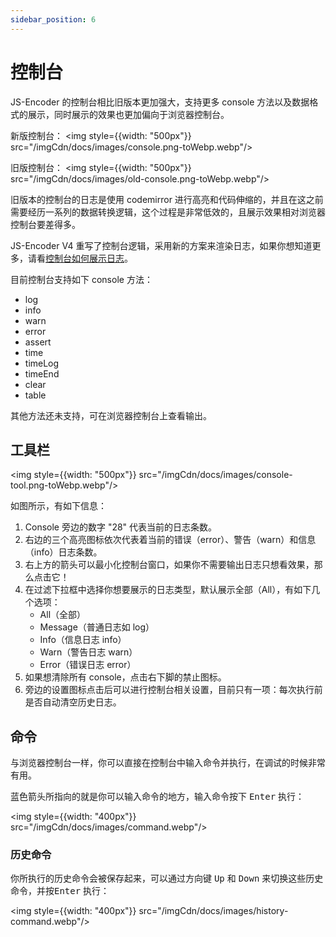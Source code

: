 ```yaml
---
sidebar_position: 6
---
```


# 控制台

JS-Encoder 的控制台相比旧版本更加强大，支持更多 console 方法以及数据格式的展示，同时展示的效果也更加偏向于浏览器控制台。

新版控制台：
<img style={{width: "500px"}} src="/imgCdn/docs/images/console.png-toWebp.webp"/>

旧版控制台：
<img style={{width: "500px"}} src="/imgCdn/docs/images/old-console.png-toWebp.webp"/>

旧版本的控制台的日志是使用 codemirror 进行高亮和代码伸缩的，并且在这之前需要经历一系列的数据转换逻辑，这个过程是非常低效的，且展示效果相对浏览器控制台要差得多。

JS-Encoder V4 重写了控制台逻辑，采用新的方案来渲染日志，如果你想知道更多，请看[控制台如何展示日志](./deep/console)。

目前控制台支持如下 console 方法：

- log
- info
- warn
- error
- assert
- time
- timeLog
- timeEnd
- clear
- table

其他方法还未支持，可在浏览器控制台上查看输出。

## 工具栏

<img style={{width: "500px"}} src="/imgCdn/docs/images/console-tool.png-toWebp.webp"/>

如图所示，有如下信息：

1. Console 旁边的数字 "28" 代表当前的日志条数。
2. 右边的三个高亮图标依次代表着当前的错误（error）、警告（warn）和信息（info）日志条数。
3. 右上方的箭头可以最小化控制台窗口，如果你不需要输出日志只想看效果，那么点击它！
4. 在过滤下拉框中选择你想要展示的日志类型，默认展示全部（All），有如下几个选项：
    - All（全部）
    - Message（普通日志如 log）
    - Info（信息日志 info）
    - Warn（警告日志 warn）
    - Error（错误日志 error）
5. 如果想清除所有 console，点击右下脚的禁止图标。
6. 旁边的设置图标点击后可以进行控制台相关设置，目前只有一项：每次执行前是否自动清空历史日志。

## 命令

与浏览器控制台一样，你可以直接在控制台中输入命令并执行，在调试的时候非常有用。

蓝色箭头所指向的就是你可以输入命令的地方，输入命令按下 <kbd>Enter</kbd> 执行：

<img style={{width: "400px"}} src="/imgCdn/docs/images/command.webp"/>

### 历史命令

你所执行的历史命令会被保存起来，可以通过方向键 <kbd>Up</kbd> 和 <kbd>Down</kbd> 来切换这些历史命令，并按<kbd>Enter</kbd> 执行：

<img style={{width: "400px"}} src="/imgCdn/docs/images/history-command.webp"/>

